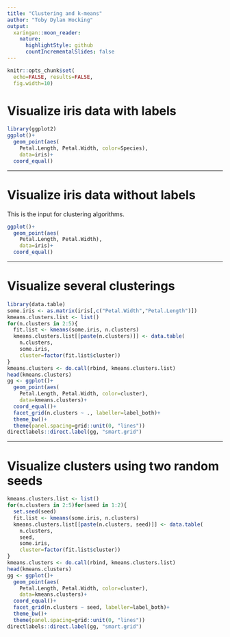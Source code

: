 ```yaml
---
title: "Clustering and k-means"
author: "Toby Dylan Hocking"
output:
  xaringan::moon_reader:
    nature:
      highlightStyle: github
      countIncrementalSlides: false
---
```


```r
knitr::opts_chunk$set(
  echo=FALSE, results=FALSE,
  fig.width=10)
```

# Visualize iris data with labels

```r
library(ggplot2)
ggplot()+
  geom_point(aes(
    Petal.Length, Petal.Width, color=Species),
    data=iris)+
  coord_equal()
```

---

# Visualize iris data without labels

This is the input for clustering algorithms.

```r
ggplot()+
  geom_point(aes(
    Petal.Length, Petal.Width),
    data=iris)+
  coord_equal()
```

---

# Visualize several clusterings 

```r
library(data.table)
some.iris <- as.matrix(iris[,c("Petal.Width","Petal.Length")])
kmeans.clusters.list <- list()
for(n.clusters in 2:5){
  fit.list <- kmeans(some.iris, n.clusters)
  kmeans.clusters.list[[paste(n.clusters)]] <- data.table(
    n.clusters,
    some.iris,
    cluster=factor(fit.list$cluster))
}
kmeans.clusters <- do.call(rbind, kmeans.clusters.list)
head(kmeans.clusters)
gg <- ggplot()+
  geom_point(aes(
    Petal.Length, Petal.Width, color=cluster),
    data=kmeans.clusters)+
  coord_equal()+
  facet_grid(n.clusters ~ ., labeller=label_both)+
  theme_bw()+
  theme(panel.spacing=grid::unit(0, "lines"))
directlabels::direct.label(gg, "smart.grid")
```

---

# Visualize clusters using two random seeds

```r
kmeans.clusters.list <- list()
for(n.clusters in 2:5)for(seed in 1:2){
  set.seed(seed)
  fit.list <- kmeans(some.iris, n.clusters)
  kmeans.clusters.list[[paste(n.clusters, seed)]] <- data.table(
    n.clusters,
    seed, 
    some.iris,
    cluster=factor(fit.list$cluster))
}
kmeans.clusters <- do.call(rbind, kmeans.clusters.list)
head(kmeans.clusters)
gg <- ggplot()+
  geom_point(aes(
    Petal.Length, Petal.Width, color=cluster),
    data=kmeans.clusters)+
  coord_equal()+
  facet_grid(n.clusters ~ seed, labeller=label_both)+
  theme_bw()+
  theme(panel.spacing=grid::unit(0, "lines"))
directlabels::direct.label(gg, "smart.grid")

```
